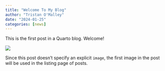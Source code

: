 ```yaml
---
title: "Welcome To My Blog"
author: "Tristan O'Malley"
date: "2024-01-25"
categories: [news]
---
```


This is the first post in a Quarto blog. Welcome!

![](thumbnail.jpg)

Since this post doesn't specify an explicit `image`, the first image in the post will be used in the listing page of posts.
